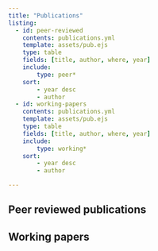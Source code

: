 ```yaml
---
title: "Publications"
listing:
  - id: peer-reviewed
    contents: publications.yml
    template: assets/pub.ejs
    type: table
    fields: [title, author, where, year]
    include:
        type: peer*
    sort:
        - year desc
        - author
  - id: working-papers
    contents: publications.yml
    template: assets/pub.ejs
    type: table
    fields: [title, author, where, year]
    include:
        type: working*
    sort:
        - year desc
        - author

---
```




## Peer reviewed publications

:::{#peer-reviewed}
:::

## Working papers

:::{#working-papers}
:::
